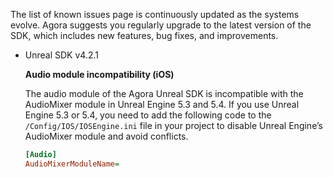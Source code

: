 <PlatformWrapper platform="unreal">

The list of known issues page is continuously updated as the systems evolve. Agora suggests you regularly upgrade to the
 latest version of the SDK, which includes new features, bug fixes, and improvements.

 - Unreal SDK v4.2.1

    **Audio module incompatibility (iOS)**

    The audio module of the Agora Unreal SDK is incompatible with the AudioMixer module in Unreal Engine 5.3 and 5.4. If you use Unreal Engine 5.3 or 5.4, you need to add the following code to the `/Config/IOS/IOSEngine.ini` file in your project to disable Unreal Engine’s AudioMixer module and avoid conflicts.

    ```ini
    [Audio]
    AudioMixerModuleName=
    ```

</PlatformWrapper>